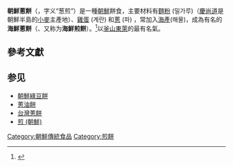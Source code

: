 {{Infobox Korean name
|img=Korean pancake-Haemul pajeon-03.jpg
|caption=海鮮煎餅
|hangul=파전
|hanja=파煎
|rr=pajeon
|mr=p'achǒn
}}

'''朝鮮蔥餅'''（{{lang-ko|파전}}，字义“葱煎”）是一種[[朝鮮|朝鮮]]餅食，主要材料有[[麵粉|麵粉]] (밀가루)（[[慶尚道|慶尚道]]是朝鮮半島的[[小麥|小麥]]主產地）、[[雞蛋|雞蛋]] (계란) 和[[蔥|蔥]] (파) ，常加入[[海產|海產]](해물)，成為有名的'''海鮮蔥餅'''（{{lang-ko|해물파전}}、又称为'''海鮮煎餅'''）。<ref name="">{{cite news
|publisher=[[舊金山紀事報|舊金山紀事報]]
|date=2008年3月21日
|title=Korean pancake flips for wine
|url=http://www.sfgate.com/cgi-bin/article.cgi?f=/c/a/2008/03/21/WIHTVK262.DTL
|accessdate=2021年12月26日
|archive-date=2009年5月8日
|archive-url=https://web.archive.org/web/20090508083845/http://www.sfgate.com/cgi-bin/article.cgi?f=%2Fc%2Fa%2F2008%2F03%2F21%2FWIHTVK262.DTL
|dead-url=no
}}</ref>以[[釜山|釜山]][[东莱区|東萊]]的最有名氣。

== 參考文獻 ==
<div class="references-small">
<references></references>
</div>
== 参见 ==
* [[朝鮮綠豆餅|朝鮮綠豆餅]]
* [[蔥油餅|蔥油餅]]
* [[台灣蔥餅|台灣蔥餅]]
* [[煎_(朝鮮)|煎 (朝鮮)]]

[[Category:朝鮮傳統食品|Category:朝鮮傳統食品]]
[[Category:煎餅|Category:煎餅]]